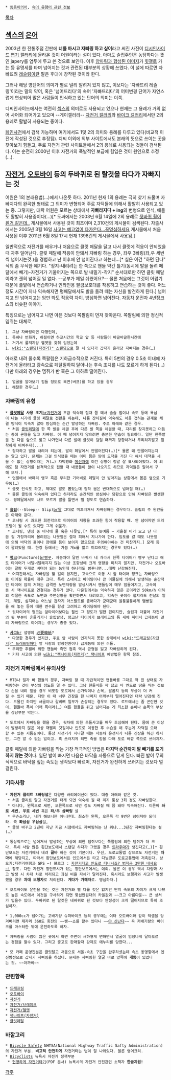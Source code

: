  * [[동음이의어]], [[속어 유행어 관련 정보]]
[[목차]]
== [[섹스]]의 [[은어]] ==
2003년 한 전통주점 간판에 '''너를 마시고 자빠링 하고 싶어'''라고 써진 사진이 [[디시인사이드]] [[엽기 갤러리]]에 올라온 것이 어원이라는 설이 있다. 아마도 술집주인은 농담하다는 뜻인 japery를 염두에 두고 쓴 것으로 보인다. 이후 [http://gall.dcinside.com/list.php?id=hit&no=338&page=169&bbs= 양파링과 합성된 이미지]가 [[힛갤]]로 가는 등 유명세를 타며 넘어지는 것과 관련된 대부분의 상황에 쓰였다. 이 설에 따르면 자빠뜨려 [[레슬링]]이란 말은 후대에 창작된 것이라 한다.

그러나 해당 영단어의 의미가 별로 널리 알려져 있지 않고, 이보다는 '자빠뜨려 레슬링'이라는 말의 약어, 혹은 '넘어뜨리다'의 속어 '자빠뜨리다'의 어미변경 단어가 자연스럽게 연상되어 많은 사람들이 인식하고 있는 단어의 의미는 이쪽.

디씨인사이드에서는 여전히 [[섹스]]의 의미로도 사용되고 있으나 현재는 그 용례가 거의 없어 사어화 되어가고 있으며 --게이갤러리-- [http://gall.dcinside.com/list.php?id=bicycle 자전거 갤러리]와 [http://gall.dcinside.com/list.php?id=bike 바이크 갤러리]에서만 2의 용례로 활발히 사용되는 중이다.

[http://board9.dcinside.com/paindict/dictionary_01.php 폐인사전]에서 검색 가능하며 여기에서도 1및 2의 의미와 용례를 다루고 있다(비교적 이전에 작성된 것으로 추정됨). 디씨 이외에 외부 사이트에서도 본래의 뜻으로 쓰이는 곳을 찾아보기 힘들고, 주로 자전거 관련 사이트들에서 2의 용례로 사용되는 것들이 검색된다. 이는 순전히 2000년 이후 자전거의 폭발적인 보급에 힘입은 것이 원인으로 추정(…).

== [[자전거]], [[오토바이]] 등의 두바퀴로 된 탈것을 타다가 자빠지는 것 ==
어원은 1의 본래용법(…)에서 나온듯 하다. 2011년 현재 1의 용례는 극히 찾기 드물며 자빠지다의 완곡한 형태로 그 의미가 변형되어 주로 자덕들에 의해서 활발히 사용되고 있는 중. 그렇지만, 대략 어원은 모르는 상태에서 '''자빠라지다 + ing'''의 변형으로 인식, 애들도 활발히 사용중이다(…)[* 도싸에서는 2003년 6월 14일에 2의 용례로 [http://corearoadbike.com/bbs/board.php?bo_table=Menu01Top1&wr_id=315 뒷바퀴 휠이 휜거 같은데.. ] 게시물에서 사용된 것이 최초이며 2,310건의 게시물이 검색된다. 자출사에서는 2005년 3월 16일 [http://cafe.naver.com/bikecity/97 사고는 예고없이 다가온다...꼭명심하세요] 게시물에서 처음 사용된 이후 2011년 6월 8일 17시 현재 1398건의 게시물에서 사용됨.]

일반적으로 자전거를 배우거나 처음으로 클릿 페달을 달고 나서 클릿에 적응이 안되었을때 자주 일어난다. 클릿 페달에 적응이 안돼서 자빠링 하는 경우, 좌우 3빠링(좌,우 세번씩 넘어지는것.)을 경험하고 난 이후에 안 넘어진다고 하는데...[* 실은 이건 "하면 된다" 식의 좀 무식한 얘기다. "정지-내리려는 한 쪽으로 핸들 약간 틀기(동시에 발을 돌려 페달에서 빼기)-자전거가 기울어지는 쪽으로 발 내밀기-착지" 순서대로만 하면 클릿 페달이라고 괜히 넘어질 일 없다. --공부가 제일 쉬웠어요?-- 물론 처음에는 그것이 어렵기 때문에 풀밭에서 연습하거나 인라인용 팔굽보호대를 착용하고 연습하는 것이 좋다. 어느 정도 시간이 지나 익숙해지면 평페달에서도 발을 돌려 떼는 자신을 발견하게 된다.] 넘어지고 안 넘어지고는 암만 봐도 적응력 차이. 방심하면 넘어진다. 자동차 운전자 4년징크스와 비슷한 이야기.

특징으로는 넘어지고 나면 아픈 것보다 쪽팔림이 먼저 찾아온다. 쪽팔림에 의한 정신적 뎀쥐는 대체로,
 1. 그냥 자빠링이면 다행인데,
 1. 특히나 번화가, 하필이면 하교시간의 학교 앞 등 사람들이 바글바글한시간에
 1. 거기서 풀져지랑 헬멧을 갖춰 입었는데
 1. [[wiki:"스탠딩(자전거)" 스탠딩]]으로 잘 서 있다가 갑자기 홀라당 자빠지는 경우(…)
아래로 내려 올수록 쪽팔림은 기하급수적으로 커진다. 특히 5번의 경우 0.5초 이내에 자전거에 올라타고 광속으로 페달질하여 달아나는 후속 조치를 나도 모르게 하게 된다(…) 다만 아래의 경우는 뎀쥐가 반 혹은 그 이하로 떨어진다.
 1. 얼굴을 알아보기 힘들 정도로 복면(버프)를 하고 있을 경우
 1. 해탈한 경우(…)
=== 자빠링의 유형 ===
 * '''[[클릿페달]] 사용 초기'''[[br]]자전거에 조금 익숙해 질때 쯤 돼서 슬슬 힘이나 속도 등에 욕심이 나는 시기에 클릿 페달로 전환을 하는데, 나름 잔차질이 익숙해도 처음 접하는 관계로 체결 방식이 익숙치 않아 방심하는 순간 발생하는 자빠링. 주로 아래와 같은 경우.
  * 처음 [[클릿페달]]에 한 쪽 발을 체결 후에 다른 발 쪽을 체결할 때, 자리를 찾지못하고 더듬는 중에 균형을 잃고 자빠링. 이 때 넘어지지 않으려면 충분한 연습이 필요하다. 일단 한쪽발을 건 다음 앞으로 밟고 나가면서 다른 발에 클릿이 걸릴 때까지 당황하거나 무리하지말고 침착하게 비벼주자(...)
  * 정차하고 발을 내려야 되는데, 발이 페달에서 안떨어진다(…)[* 물론 왜 안떨어지는지는 알고 있다. 문제는 그걸 인식했을 때는 이미 몸은 땅에 도착을 거진 다 해서 대책을 세울 수 없는 상황이라는 거(…) 자덕영화 [[메신저]]에 이런 상황이 정말 잘 묘사되어있다. 이 외에도 첨 자전거를 본격적으로 접할 때 내용들이 많이 나오기도 하므로 자덕들은 알아서 구해 보자.]
  * 업힐에서 바떼리 앵꼬 혹은 무리한 기어비로 페달이 안 밟아지는 상황에서 몸은 옆으로 기우뚱(…)
  * 클릿 인식도 하고, 제대로 발도 뽑았는데 정작 몸은 반대쪽으로 넘어질 때(…)
  * 물론 클릿에 익숙해져 있다고 하더라도 순간적인 방심이나 당황으로 인해 자빠링은 발생한다. 평페달에서도 나도 모르게 발을 틀면서 뺄 정도로 연습하자.

 * '''[[슬립]]'''(--Sleep-- Slip)[[br]]말 그대로 미끄러져서 자빠링하는 경우이다. 슬립의 주 원인들은 아래와 같다.
  * 코너링 시 과도한 회전각으로 타이어의 저항을 초과한 힘이 작용할 때. 안 넘어지면 드리프팅이 될 수도 있지만 그게 쉬운가.
  * 코너링, 댄싱 중 바닥에 물 혹은 나뭇잎,[* 특히 늦여름 ~ 가을철 비가 오고 난 다음 길 가장자리에 몰려있는 나뭇잎은 절대 피해서 지나가야 한다. 임도를 갈 때도 나뭇잎에 의해 바닥의 홀이나 장애물 등이 보이지 않으므로 주의해야하는 건 마찬가지.] 모래 등이 깔려있을 때. 한강 등에서는 가끔 개x를 밟고 미끄러지는 경우도 있다(…)

 * '''[[펑크]]'''(Puncture)[[br]]빵꾸. 자동차야 달린 바퀴가 네 개라서 한쪽 타이어가 빵꾸 난다고 해도 타이어가 너덜너덜해지지 않는 이상 조향성에 크게 영향을 미치지 않지만, 자전거나 오토바이는 딸랑 두개로 버텨야 되는 놈인데 하나라도 빵꾸나면...대략 난감해진다.
  * 어지간해서는 자빠링을 할 일이 없지만, 고속으로 이동 시 앞 타이어 펑크는 자빠링으로 이어질 확율이 매우 크다. 특히 스네이크 바이팅이나 큰 이물질에 의해서 발생하는 순간적인 타이어 압의 저하는 급격한 노면저항을 발생시켜서 핸들링이 매우 힘들어지고, 고속이동 시 잭나이프로 연결되는 경우가 많다. 다운힐에서는 익숙하지 않은 곳이라면 50km/h 이하의 적절한 속도로 노면과 주변상황을 확인하면서 내려오고, 익숙한 곳이라 할지라도 전날의 일기, 계절, 심지어는 어느날 갑자기 아스팔트를 뜯어다가 군데군데 울퉁불퉁하게 땜빵질을 해 놓는 등에 대한 변수를 항상 고려하고 라이딩해야 된다.
  * 뒷타이어의 펑크는 앞타이어보다는 훨씬 그 정도가 덜한 편이지만, 슬립과 더불어 자전거의 뒷 부분이 흔들리거나 슬립발생, 펑크난 타이어가 브레이크의 틈 새에 끼어서 급제동이 걸려 자빠링으로 이어지는 경우가 종종 있다.

 * '''[[사고]]'''[[br]] 설명이 [[必要韓紙]]?
  * 다양한 경우가 있지만, 주로 앞 사람이 인지하지 못한 상태에서 [[wiki:"드래프팅(자전거)" 드래프팅]]하다 앞 사람의 방향전환이나 급제동에 의한 추돌.
  * 무리한 추월에 의한 핸들바 측면 접촉 역시 균형을 잃고 자빠링하게 된다.
  * 기타 사고에 의한 [[wiki:"잭나이프(자전거)" 잭나이프]] 예방법은 항목 참조.
=== 자전거 자빠링에서 유의사항 ===
 * MTB나 일자 바 핸들의 경우, 자빠링 할 때 가급적이면 핸들바를 그대로 꽉 쥔 상태로 자빠링하는 것이 부상의 정도를 덜 수 있다. 그냥 핸들바를 꽉 잡고 바 엔드로 땅을 찍는 것보다 손을 내려 짚을 경우 비포장 도로에서 손가락이나 손목, 팔꿈치 등의 부상이 더 커질 수 있기 때문. 다만 이 때 너무 긴장을 한 나머지 어깨부터 떨어진다면 대략 난감해 진다. 드물긴 하지만 쇄골이나 갈비뼈 일부가 손상되는 경우도 있다. 로드에서는 좀 곤란한 것이, 핸들바 폭이 어깨 폭이라(…) 여튼 핸들을 쥐고 넘어지는 게 최소한 손이나 손목의 부상을 상당부분 막는다.

 * 도로에서 자빠링을 했을 경우, 뒷차에 의한 추돌사고를 매우 조심해야 된다. 몸에 큰 이상이 발생하지 않은 이상 재빨리 갓길이나 인도로 이동한 후 수습을 해 주는게 자덕질 오래할 수 있는 지름길이다. 통상 자전거가 지나갈 때는 자동차 운전자가 나름 긴장을 하긴 하지만, 그건 알 수 없는 일이고. 혹 쓰러지게 되면 죽을 힘을 다해 도로 바깥 쪽으로 쓰러지자.

클릿 페달에 의한 자빠링을 막는 가장 적극적인 방법은 '''마지막 순간까지 발 빼기를 포기하지 않는 것'''이다. 일단 발이 빠지면 다음은 바닥을 자동으로 딛게 된다. 빠진 발이 무의식적으로 바닥을 짚는 속도는 생각보다 빠르며, 자전거가 완전하게 쓰러지는 것보다 덜 걸린다. 
=== 기타사항 ===
 * '''자전거 클리트 3빠링설'''은 다양한 바리에이션이 있다. 대충 아래와 같은 것.
  * 처음 클리트 달고 자전거를 타게 되면 익숙해 질 때 까지 통상 3회 정도 자빠링한다.
  * 아니다, 왼쪽으로 세번, 오른쪽으로 세번 정도 자빠질 때 쯤 돼야 익숙해진다. 이른바 '''좌로 세번, 우로 세번''' 혹은 '''좌/우 삼빠링''' 설
  * 무슨소리냐, 내가 해보니깐 아니던데. 최소한 왼쪽, 오른쪽 각 9번은 넘어져야 되더라. 즉 '''좌삼삼 우삼삼'''설,
  * 클릿 바꾸고 2년이 지난 지금 시점에서도 자빠링하는 난 뭐냐...3년간 자빠링한다는 설(…)

 * 통상적으로는 넘어져서 발생하는 부상에 의한 뎀쥐보다는 쪽팔림에 의한 뎀쥐가 더 크다. 특히 사람 많은 횡단보도에서 스탠딩 하다가 그랬을 경우 [[트라우마]]가 생긴다고(…)[* 횡단보도는 자전거에서 내려 '''끌바''' 하는 것이 기본이다. 우선, 도로교통법 상으로도 자전거는 '''차마'''에 해당되고, 따라서 횡단보도에서든 인도에서든 타고 다닐경우 도로교통법에 저촉된다. 상오기:자전거여행과 GPS ~! 블로그 : [http://bike.sangogi.com/bloglounge/go/4559 자전거타고 인도로 다니시죠? 범칙금 3만원 내세요~!] 참조. 다만 자전거 횡단표시가 있는 횡단보도에서는 예외. 물론 이 경우 역시 차량과 사고 발생 시 차대 차로 처리되고 과실 비율 자체가 달라진다. 혹시라도 보행자와 사고가 발생했을 경우 '''차대 보행자'''로 처리된다. '''게다가 가해자'''로. 명심하자.]

 * 오토바이도 운전을 하는 것은 자전거와 별 다를 것은 없지만 단지 속도의 차이가 크게 나므로 높은 속도에서 이것을 구사하게 되면 몇십만원대의 카울값과 ~~크고 아름다운~~ 큰 상처가 입을수 있다. 두바퀴로 된 탈것은 네바퀴로 된 것보다 안정성이 크게 떨어지므로 특히 조심하자.

 * 1,000cc가 넘어가는 고배기량 슈퍼바이크 등의 경우에는 여타 오토바이와 같이 악셀을 당겨버리면 제자리 360도 회전의 ~~쌩~~쇼를 할수 있다니 ~~[[야 신난다]]~~ 꼭 저배기량의 바이크를 마스터한 뒤에 운전하도록 하자.

 * 자빠링을 사람이 많은 곳에서 하면 주변이 새하얗게 변하면서 얼굴이 엄청나게 달아오르는 경험을 할수 있다. 그리고 중고로 판매할때 강제로 에누리를 당한다... 

 * 모 카페 운영진분은 클릿달고 처음으로 서울-속초 구간을 완주하셨는데 속초 동명항에서 엔진방전으로 갑자기 자빠링을 하셨다. 문제는 자빠링한 얼굴 바로 앞쪽에 '''개똥'''이 있었다는 것. ~~아까비~~
=== 관련항목 ===
 * [[드래프팅]]
 * [[오토바이]]
 * [[자전거]]
 * [[자전거/브레이크]]
 * [[자전거/헬멧]]
 * [[잭나이프(자전거)]]
 * [[클릿페달]]
=== 바깥고리 ===
 * [http://www.nhtsa.gov/Bicycles Bicycle Safety] NHTSA(National Highway Traffic Safty Administration)의 자전거 부분. '''비교적 안전하게''' 자전거타는 법이 잘 나와있다. 물론 영어크리.
 * [http://www.nyc.gov/html/dot/html/bicyclists/bikemain.shtml Bicyclists] 뉴욕시 자전거 정책부분
  * [http://home2.nyc.gov/html/dot/downloads/pdf/dot_bikesmart_brochure_korean.pdf 현명하게 자전거타기](PDF 문서) 뉴욕시의 자전거 안전관련 소책자 '''한글지원!'''
[[각주]]
